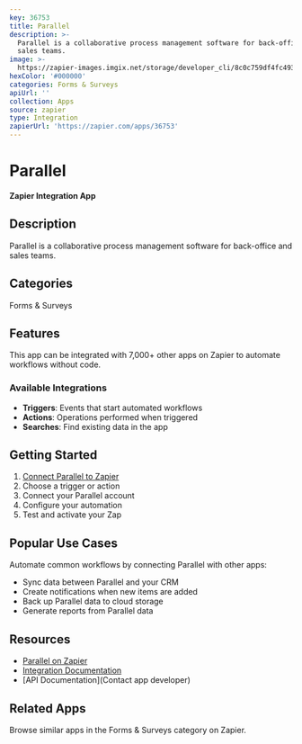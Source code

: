 ```yaml
---
key: 36753
title: Parallel
description: >-
  Parallel is a collaborative process management software for back-office and
  sales teams.
image: >-
  https://zapier-images.imgix.net/storage/developer_cli/8c0c759df4fc493780b237f522bf1968.png?auto=format%2Ccompress&ixlib=python-3.0.0&q=50
hexColor: '#000000'
categories: Forms & Surveys
apiUrl: ''
collection: Apps
source: zapier
type: Integration
zapierUrl: 'https://zapier.com/apps/36753'
---
```

# Parallel

**Zapier Integration App**

## Description

Parallel is a collaborative process management software for back-office and sales teams.

## Categories

Forms & Surveys

## Features

This app can be integrated with 7,000+ other apps on Zapier to automate workflows without code.

### Available Integrations

- **Triggers**: Events that start automated workflows
- **Actions**: Operations performed when triggered
- **Searches**: Find existing data in the app

## Getting Started

1. [Connect Parallel to Zapier](https://zapier.com/apps/36753)
2. Choose a trigger or action
3. Connect your Parallel account
4. Configure your automation
5. Test and activate your Zap

## Popular Use Cases

Automate common workflows by connecting Parallel with other apps:

- Sync data between Parallel and your CRM
- Create notifications when new items are added
- Back up Parallel data to cloud storage
- Generate reports from Parallel data

## Resources

- [Parallel on Zapier](https://zapier.com/apps/36753)
- [Integration Documentation](https://zapier.com/apps/36753/integrations)
- [API Documentation](Contact app developer)

## Related Apps

Browse similar apps in the Forms & Surveys category on Zapier.
